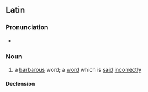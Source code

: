 ==Latin==

===Pronunciation===
* {{la-IPA|vōx barbara}}

===Noun===
{{la-noun|[[vōx]]<3.F> [[barbarus|barbara]]<+>|title=<3> noun with <1> adjective.}}

# a [[barbarous]] word; a [[word]] which is [[said]] [[incorrect]]ly

====Declension====
{{la-ndecl|vōx<3.F> barbara<+>|title=<3> noun with <1> adjective.}}